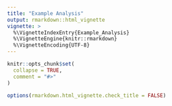 ```yaml
---
title: "Example Analysis"
output: rmarkdown::html_vignette
vignette: >
  %\VignetteIndexEntry{Example_Analysis}
  %\VignetteEngine{knitr::rmarkdown}
  %\VignetteEncoding{UTF-8}
---
```


```r
knitr::opts_chunk$set(
  collapse = TRUE,
  comment = "#>"
)

options(rmarkdown.html_vignette.check_title = FALSE)
```



